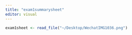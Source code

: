 ```yaml
---
title: "exam1summarysheet"
editor: visual
---
```



```r
exam1sheet <- read_file("~/Desktop/WechatIMG1036.png")
```

